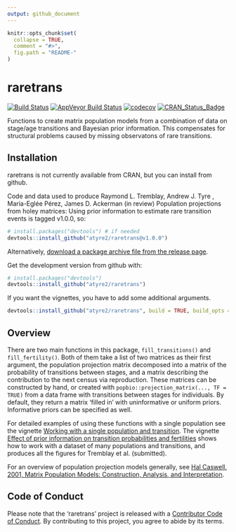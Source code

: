```yaml
---
output: github_document
---
```


<!-- README.md is generated from README.Rmd. Please edit that file -->

```r
knitr::opts_chunk$set(
  collapse = TRUE,
  comment = "#>",
  fig.path = "README-"
)
```

# raretrans

[![Build Status](https://travis-ci.com/atyre2/raretrans.svg?token=fZ6v1nEUhWRrRW3uj9TH&branch=master)](https://travis-ci.com/atyre2/raretrans)
[![AppVeyor Build Status](https://ci.appveyor.com/api/projects/status/github/atyre2/raretrans?branch=master&svg=true)](https://ci.appveyor.com/project/atyre2/raretrans)
[![codecov](https://codecov.io/gh/atyre2/raretrans/branch/master/graph/badge.svg?token=NWFl8m4owW)](https://codecov.io/gh/atyre2/raretrans)
[![CRAN_Status_Badge](http://www.r-pkg.org/badges/version/raretrans)](https://cran.r-project.org/package=raretrans)

Functions to create matrix population models from a combination
    of data on stage/age transitions and Bayesian prior information. This 
    compensates for structural problems caused by missing observatons of rare
    transitions. 

## Installation

raretrans is not currently available from CRAN, but you can install from github.

Code and data used to produce Raymond L. Tremblay, Andrew J. Tyre , Maria-Eglée Pérez, James D. Ackerman (in review) Population projections from holey matrices: Using prior information to estimate rare transition events is tagged v1.0.0, so:

```r
# install.packages("devtools") # if needed
devtools::install_github("atyre2/raretrans@v1.0.0")
```

Alternatively, [download a package archive file from the release page](https://github.com/atyre2/raretrans/releases). 

Get the development version from github with:

```r
# install.packages("devtools")
devtools::install_github("atyre2/raretrans")
```
If you want the vignettes, you have to add some additional arguments.

```r
devtools::install_github("atyre2/raretrans", build = TRUE, build_opts = c("--no-resave-data", "--no-manual"))
```

## Overview

There are two main functions in this package, `fill_transitions()` and `fill_fertility()`.
Both of them take a list of two matrices as their first argument, the population 
projection matrix decomposed into a matrix of the probability of transitions
between stages, and a matrix describing the contribution to the next census via
reproduction. These matrices can be constructed by hand, or created with 
`popbio::projection_matrix(..., TF = TRUE)` from a data frame with transitions
between stages for individuals. By default, they return a matrix 'filled in' with 
uninformative or uniform priors. Informative priors can be specified as well.

For detailed examples of using these functions with a single population see the
vignette [Working with a single population and transition](https://atyre2.github.io/raretrans/articles/onepopperiod.html).
The vignette [Effect of prior information on transition probabilities and fertilities](https://atyre2.github.io/raretrans/articles/transition_priors.html) 
shows how to work with a dataset of many populations and transitions, and 
produces all the figures for Tremblay et al. (submitted). 

For an overview of population projection models generally, see 
[Hal Caswell, 2001, Matrix Population Models: Construction, Analysis, and Interpretation](https://books.google.com/books/about/Matrix_Population_Models.html?id=CPsTAQAAIAAJ).


## Code of Conduct

Please note that the 'raretrans' project is released with a
[Contributor Code of Conduct](CODE_OF_CONDUCT.md).
By contributing to this project, you agree to abide by its terms.
